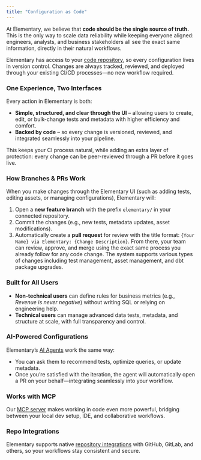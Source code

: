 ```yaml
---
title: "Configuration as Code"
---
```


At Elementary, we believe that **code should be the single source of truth.** This is the only way to scale data reliability while keeping everyone aligned: engineers, analysts, and business stakeholders all see the exact same information, directly in their natural workflows.  

Elementary has access to your [code repository](https://docs.elementary-data.com/cloud/integrations/code-repo/connect-code-repo), so every configuration lives in version control. Changes are always tracked, reviewed, and deployed through your existing CI/CD processes—no new workflow required. 

### One Experience, Two Interfaces  
Every action in Elementary is both:  
- **Simple, structured, and clear through the UI** – allowing users to create, edit, or bulk-change tests and metadata with higher efficiency and comfort.  
- **Backed by code** – so every change is versioned, reviewed, and integrated seamlessly into your pipeline.  

This keeps your CI process natural, while adding an extra layer of protection: every change can be peer-reviewed through a PR before it goes live.  


### How Branches & PRs Work
When you make changes through the Elementary UI (such as adding tests, editing assets, or managing configurations), Elementary will:
1. Open a **new feature branch** with the prefix `elementary/` in your connected repository.
2. Commit the changes (e.g., new tests, metadata updates, asset modifications).
3. Automatically create a **pull request** for review with the title format: `{Your Name} via Elementary: {Change Description}`.
From there, your team can review, approve, and merge using the exact same process you already follow for any code change. The system supports various types of changes including test management, asset management, and dbt package upgrades.


### Built for All Users  
- **Non-technical users** can define rules for business metrics (e.g., *Revenue is never negative*) without writing SQL or relying on engineering help.  
- **Technical users** can manage advanced data tests, metadata, and structure at scale, with full transparency and control.  


### AI-Powered Configurations  
Elementary’s [AI Agents](https://docs.elementary-data.com/cloud/features/ai-agents) work the same way:  
- You can ask them to recommend tests, optimize queries, or update metadata.  
- Once you’re satisfied with the iteration, the agent will automatically open a PR on your behalf—integrating seamlessly into your workflow.  

### Works with MCP  
Our [MCP server](https://docs.elementary-data.com/cloud/features/mcp-server) makes working in code even more powerful, bridging between your local dev setup, IDE, and collaborative workflows.  


### Repo Integrations  
Elementary supports native [repository integrations](https://docs.elementary-data.com/cloud/features/integrations) with GitHub, GitLab, and others, so your workflows stay consistent and secure.  
